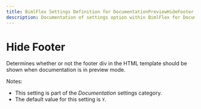 ```yaml
---
title: BimlFlex Settings Definition for DocumentationPreviewHideFooter
description: Documentation of settings option within BimlFlex for DocumentationPreviewHideFooter
---
```

<head>
  <meta name="varigenceProduct" content="BimlFlex"></meta>
  <meta name="varigenceArticleType" content="Reference"></meta>
</head>

# Hide Footer

Determines whether or not the footer div in the HTML template should be shown when documentation is in preview mode.

Notes:

* This setting is part of the *Documentation* settings category.
* The default value for this setting is `Y`.

